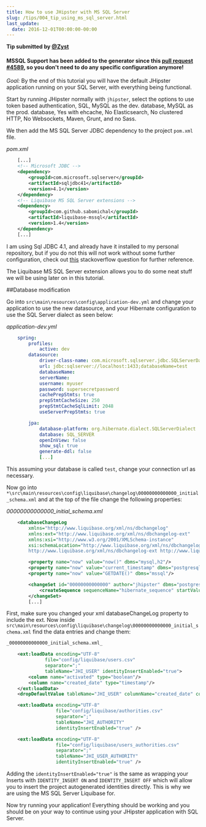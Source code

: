 ```yaml
---
title: How to use JHipster with MS SQL Server
slug: /tips/004_tip_using_ms_sql_server.html
last_update:
  date: 2016-12-01T00:00:00-00:00
---
```


__Tip submitted by [@Zyst](https://github.com/Zyst)__

#### MSSQL Support has been added to the generator since this [pull request #4589](https://github.com/jhipster/generator-jhipster/pull/4589), so you don't need to do any specific configuration anymore!

_Goal:_ By the end of this tutorial you will have the default JHipster application running on your SQL Server, with everything being functional.

Start by running JHipster normally with `jhipster`, select the options to use token based authentication, SQL, MySQL as the dev. database, MySQL as the prod. database, Yes with ehcache, No Elasticsearch, No clustered HTTP, No Websockets, Maven, Grunt, and no Sass.

We then add the MS SQL Server JDBC dependency to the project `pom.xml` file.

_pom.xml_

```xml
    [...]
    <!-- Microsoft JDBC -->
    <dependency>
        <groupId>com.microsoft.sqlserver</groupId>
        <artifactId>sqljdbc41</artifactId>
        <version>4.1</version>
    </dependency>
    <!-- Liquibase MS SQL Server extensions -->
    <dependency>
        <groupId>com.github.sabomichal</groupId>
        <artifactId>liquibase-mssql</artifactId>
        <version>1.4</version>
    </dependency>
    [...]
```

I am using Sql JDBC 4.1, and already have it installed to my personal repository, but if you do not this will not work without some further configuration, check out [this](https://stackoverflow.com/questions/30207842/add-external-library-jar-to-spring-boot-jar-internal-lib) stackoverflow question for further reference.

The Liquibase MS SQL Server extension allows you to do some neat stuff we will be using later on in this tutorial.

##Database modification

Go into `src\main\resources\config\application-dev.yml` and change your application to use the new datasource, and your Hibernate configuration to use the SQL Server dialect as seen below:

_application-dev.yml_

```yaml
    spring:
        profiles:
            active: dev
        datasource:
            driver-class-name: com.microsoft.sqlserver.jdbc.SQLServerDataSource
            url: jdbc:sqlserver://localhost:1433;databaseName=test
            databaseName:
            serverName:
            username: myuser
            password: supersecretpassword
            cachePrepStmts: true
            prepStmtCacheSize: 250
            prepStmtCacheSqlLimit: 2048
            useServerPrepStmts: true

        jpa:
            database-platform: org.hibernate.dialect.SQLServerDialect
            database: SQL_SERVER
            openInView: false
            show_sql: true
            generate-ddl: false
            [...]
```

This assuming your database is called `test`, change your connection url as necessary.

Now go into `*\src\main\resources\config\liquibase\changelog\00000000000000_initial_schema.xml` and at the top of the file change the following properties:

_00000000000000_initial_schema.xml_

```xml
    <databaseChangeLog
        xmlns="http://www.liquibase.org/xml/ns/dbchangelog"
        xmlns:ext="http://www.liquibase.org/xml/ns/dbchangelog-ext"
        xmlns:xsi="http://www.w3.org/2001/XMLSchema-instance"
        xsi:schemaLocation="http://www.liquibase.org/xml/ns/dbchangelog http://www.liquibase.org/xml/ns/dbchangelog/dbchangelog-3.1.xsd
        http://www.liquibase.org/xml/ns/dbchangelog-ext http://www.liquibase.org/xml/ns/dbchangelog/dbchangelog-ext.xsd">

        <property name="now" value="now()" dbms="mysql,h2"/>
        <property name="now" value="current_timestamp" dbms="postgresql"/>
        <property name="now" value="GETDATE()" dbms="mssql"/>

        <changeSet id="00000000000000" author="jhipster" dbms="postgresql">
            <createSequence sequenceName="hibernate_sequence" startValue="1000" incrementBy="1"/>
        </changeSet>
        [...]
```

First, make sure you changed your xml databaseChangeLog property to include the ext. Now inside `src\main\resources\config\liquibase\changelog\00000000000000_initial_schema.xml` find the data entries and change them:

```xml
_00000000000000_initial_schema.xml_

    <ext:loadData encoding="UTF-8"
              file="config/liquibase/users.csv"
              separator=";"
              tableName="JHI_USER" identityInsertEnabled="true">
        <column name="activated" type="boolean"/>
        <column name="created_date" type="timestamp"/>
    </ext:loadData>
    <dropDefaultValue tableName="JHI_USER" columnName="created_date" columnDataType="datetime"/>

    <ext:loadData encoding="UTF-8"
                  file="config/liquibase/authorities.csv"
                  separator=";"
                  tableName="JHI_AUTHORITY"
                  identityInsertEnabled="true" />

    <ext:loadData encoding="UTF-8"
                  file="config/liquibase/users_authorities.csv"
                  separator=";"
                  tableName="JHI_USER_AUTHORITY"
                  identityInsertEnabled="true" />
```

Adding the `identityInsertEnabled="true"` is the same as wrapping your Inserts with `IDENTITY_INSERT ON` and `IDENTITY_INSERT OFF` which will allow you to insert the project autogenerated identities directly. This is why we are using the MS SQL Server Liquibase for.

Now try running your application! Everything should be working and you should be on your way to continue using your JHipster application with SQL Server.
